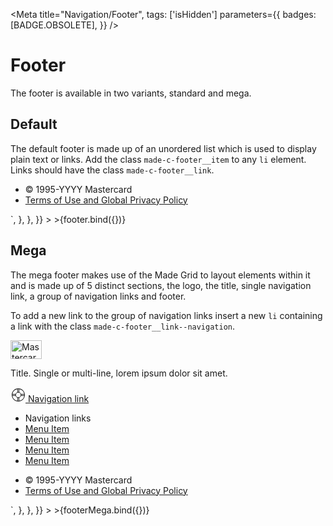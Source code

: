 
<Meta
  title="Navigation/Footer",
  tags: ['isHidden']
  parameters={{
    badges: [BADGE.OBSOLETE],
  }}
/>


# Footer

The footer is available in two variants, standard and mega.

## Default

The default footer is made up of an unordered list which is used to display plain text or links. Add the class `made-c-footer__item` to any `li` element. Links should have the class `made-c-footer__link`.

<Canvas>
  <Story
    name="Default"
    argTypes={{
      copyrightText: {
        name: "Copyright Text",
      },
      isCopyright: {
        name: "Show Copyright",
      },
      linkText: {
        name: "Link Text",
      },
      isLink: {
        name: "Show Link",
      },
    }}
    args={{
      copyrightText: "1995-YYYY Mastercard",
      isCopyright: true,
      linkText: "Terms of Use and Global Privacy Policy",
      isLink: true,
    }}
    parameters={{
      docs: {
        source: {
          code: `
		<footer class="made-c-footer">
			<ul class="made-c-footer__list">
				<li class="made-c-footer__item">&copy; 1995-YYYY Mastercard</li>
				<li class="made-c-footer__item">
					<a href="#" class="made-c-footer__link" tabindex="0">
						Terms of Use and Global Privacy Policy
					</a>
				</li>
			</ul>
		</footer>`,
        },
      },
    }}
  >
    >{footer.bind({})}
  </Story>
</Canvas>

## Mega

The mega footer makes use of the Made Grid to layout elements within it and is made up of 5 distinct sections, the logo, the title, single navigation link, a group of navigation links and footer.

To add a new link to the group of navigation links insert a new `li` containing a link with the class `made-c-footer__link--navigation`.

<Canvas>
  <Story
    name="Mega"
    argTypes={{
      isLogo: {
        name: "Show Logo",
      },
      titleText: {
        name: "Title Text",
      },
      navigationLinkText: {
        name: "Navigation Link Text",
      },
      isNavigationLink: {
        name: "Show Navigation Link",
      },
      linkListTitle: {
        name: "Link List Title",
      },
      isLinkListTitle: {
        name: "Show Link List Title",
      },
      links: {
        name: "Links",
        control: {
          type: "array",
        },
      },
      isLinkList: {
        name: "Show Link List",
      },
      copyrightText: {
        name: "Copyright Text",
      },
      isCopyright: {
        name: "Show Copyright",
      },
      linkText: {
        name: "Link Text",
      },
      isLink: {
        name: "Show Link",
      },
    }}
    args={{
      isLogo: true,
      titleText: "Title. Single or multi-line, lorem ipsum dolor sit amet.",
      navigationLinkText: "Navigation link",
      isNavigationLink: true,
      linkListTitle: "Navigation links",
      isLinkListTitle: true,
      links: ["Menu Item", "Menu Item", "Menu Item"],
      isLinkList: true,
      copyrightText: "1995-YYYY Mastercard",
      isCopyright: true,
      linkText: "Terms of Use and Global Privacy Policy",
      isLink: true,
    }}
    parameters={{
      docs: {
        source: {
          code: `
         <footer class="made-c-footer">
			<div class="made-l-grid">
				<div class="made-l-grid__row made-u-flex-space-between">
					<div class="made-l-grid__item made-l-grid__item--md-6">
						<img class="made-u-margin-top-10-x" src="https://made.stage.mastercardlabs.com/images/logo-small.svg" alt="Mastercard logo" width="50" height="30" />
						<p class="made-c-footer__title">
							Title. Single or multi-line, lorem ipsum dolor sit
							amet.
						</p>
						<a href="#" class="made-c-footer__link" tabindex="0">
							<svg class="made-u-margin-right-4-x" width="24" height="24" viewBox="0 0 24 24" xmlns="http://www.w3.org/2000/svg">
								<title>
									Icons / Mastercard / Things / help
								</title>
								<path d="M12.5 2C6.71 2 2 6.71 2 12.5S6.71 23 12.5 23 23 18.29 23 12.5 18.29 2 12.5 2zm9.37 9h-4.872A4.74 4.74 0 0014 8.003V3.13A9.51 9.51 0 0121.87 11zm.13 1.5c0 .169-.017.333-.025.5h-4.763c.018-.167.05-.329.05-.5 0-.171-.033-.333-.05-.5h4.763c.008.167.025.331.025.5zm-9.5 3.762A3.767 3.767 0 018.738 12.5 3.767 3.767 0 0112.5 8.738a3.767 3.767 0 013.762 3.762 3.767 3.767 0 01-3.762 3.762zM13 3.025v4.763c-.167-.018-.329-.05-.5-.05-.171 0-.333.033-.5.05V3.025c.167-.008.331-.025.5-.025.169 0 .333.017.5.025zm-2 .105v4.872A4.74 4.74 0 008.003 11H3.13A9.51 9.51 0 0111 3.13zM3 12.5c0-.169.017-.333.025-.5h4.763c-.018.167-.05.329-.05.5 0 .171.033.333.05.5H3.025c-.008-.167-.025-.331-.025-.5zm.13 1.5h4.872a4.738 4.738 0 002.997 2.997v4.872A9.507 9.507 0 013.13 14zM12 21.975v-4.763c.167.018.329.05.5.05.171 0 .333-.033.5-.05v4.763c-.167.008-.331.025-.5.025-.169 0-.333-.017-.5-.025zm2-.105v-4.872a4.738 4.738 0 002.997-2.997h4.872A9.507 9.507 0 0114 21.87z" fill="currentColor" fill-rule="evenodd" />
							</svg>
							Navigation link
						</a>
					</div>
					<div class="made-l-grid__item made-l-grid__item--md-3">
						<nav>
							<ul class="made-c-footer__navigation">
								<li class="made-u-eyebrow--01 made-u-margin-bottom-4-x">
									Navigation links
								</li>
								<li>
									<a class="made-c-footer__link--navigation" href="#">
										Menu Item
									</a>
								</li>
								<li>
									<a class="made-c-footer__link--navigation" href="#">
										Menu Item
									</a>
								</li>
								<li>
									<a class="made-c-footer__link--navigation" href="#">
										Menu Item
									</a>
								</li>
								<li>
									<a class="made-c-footer__link--navigation" href="#">
										Menu Item
									</a>
								</li>
							</ul>
						</nav>
					</div>
				</div>
				<div class="made-l-grid__row">
					<div class="made-l-grid__item">
						<ul class="made-c-footer__list made-c-footer__list--mega">
							<li class="made-c-footer__item">
								&copy; 1995-YYYY Mastercard
							</li>
							<li class="made-c-footer__item">
								<a href="#" class="made-c-footer__link" tabindex="0">
									Terms of Use and Global Privacy Policy
								</a>
							</li>
						</ul>
					</div>
				</div>
			</div>
		</footer>`,
        },
      },
    }}
  >
    >{footerMega.bind({})}
  </Story>
</Canvas>

